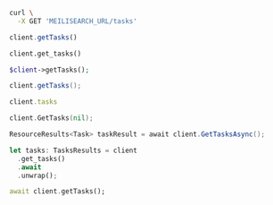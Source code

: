 <CodeGroup>

```bash cURL
curl \
  -X GET 'MEILISEARCH_URL/tasks'
```

```javascript JS
client.getTasks()
```

```python Python
client.get_tasks()
```

```php PHP
$client->getTasks();
```

```java Java
client.getTasks();
```

```ruby Ruby
client.tasks
```

```go Go
client.GetTasks(nil);
```

```csharp C#
ResourceResults<Task> taskResult = await client.GetTasksAsync();

```

```rust Rust
let tasks: TasksResults = client
  .get_tasks()
  .await
  .unwrap();
```

```dart Dart
await client.getTasks();
```
</CodeGroup>